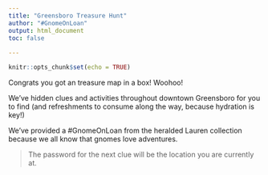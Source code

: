 ```yaml
---
title: "Greensboro Treasure Hunt"
author: "#GnomeOnLoan"
output: html_document
toc: false
      
---
```


```r
knitr::opts_chunk$set(echo = TRUE)
```

Congrats you got an treasure map in a box! Woohoo!


We've hidden clues and activities throughout downtown Greensboro for you to find (and refreshments to consume along the way, because hydration is key!)


We've provided a #GnomeOnLoan from the heralded Lauren collection because we all know that gnomes love adventures.



> The password for the next clue will be the location you are currently at.




